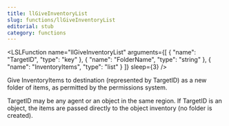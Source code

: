 ```yaml
---
title: llGiveInventoryList
slug: functions/llGiveInventoryList
editorial: stub
category: functions
---
```


<LSLFunction
	name="llGiveInventoryList"
	arguments={[
	{
		"name": "TargetID",
		"type": "key"
	},
	{
		"name": "FolderName",
		"type": "string"
	},
	{
		"name": "InventoryItems",
		"type": "list"
	}
]}
	sleep={3}
/>

Give InventoryItems to destination (represented by TargetID) as a new folder of items, as permitted by the permissions system.

TargetID may be any agent or an object in the same region. If TargetID is an object, the items are passed directly to the object inventory (no folder is created).
